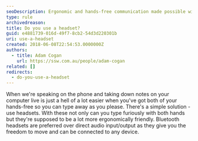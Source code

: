 ```yaml
---
seoDescription: Ergonomic and hands-free communication made possible with Bluetooth headsets.
type: rule
archivedreason:
title: Do you use a headset?
guid: e4881739-016d-49f7-8cb2-54d3d220301b
uri: use-a-headset
created: 2018-06-08T22:54:53.0000000Z
authors:
  - title: Adam Cogan
    url: https://ssw.com.au/people/adam-cogan
related: []
redirects:
  - do-you-use-a-headset
---
```


When we're speaking on the phone and taking down notes on your computer live is just a hell of a lot easier when you've got both of your hands-free so you can type away as you please. There's a simple solution - use headsets. With these not only can you type furiously with both hands but they're supposed to be a lot more ergonomically friendly.
Bluetooth headsets are preferred over direct audio input/output as they give you the freedom to move and can be connected to any device.